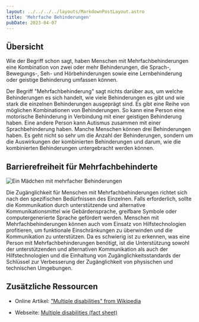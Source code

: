 ```yaml
---
layout: ../../../../layouts/MarkdownPostLayout.astro
title: 'Mehrfache Behinderungen'
pubDate: 2023-04-07
---
```


## Übersicht

Wie der Begriff schon sagt, haben Menschen mit Mehrfachbehinderungen eine Kombination von zwei oder mehr Behinderungen, die
Sprach-, Bewegungs-, Seh- und Hörbehinderungen sowie eine Lernbehinderung oder geistige Behinderung umfassen können.

Der Begriff "Mehrfachbehinderung" sagt nichts darüber aus, um welche Behinderungen es sich handelt, wie viele Behinderungen
es gibt und wie stark die einzelnen Behinderungen ausgeprägt sind. Es gibt eine Reihe von möglichen Kombinationen von Behinderungen.
So kann eine Person eine motorische Behinderung in Verbindung mit einer geistigen Behinderung haben. Eine andere Person kann Autismus
zusammen mit einer Sprachbehinderung haben. Manche Menschen können drei Behinderungen haben. Es geht nicht so sehr um die Anzahl der
Behinderungen, sondern um die Auswirkungen der kombinierten Behinderungen und darum, wie die kombinierten Behinderungen untergebracht
werden können.

## Barrierefreiheit für Mehrfachbehinderte

![Ein Mädchen mit mehrfacher Behinderungen](/images/mehrfache-behinderungen/multipledisabilitiesaac.jpg)

Die Zugänglichkeit für Menschen mit Mehrfachbehinderungen richtet sich nach den spezifischen Bedürfnissen des Einzelnen. Falls
erforderlich, sollte die Kommunikation durch unterstützende und alternative Kommunikationsmittel wie Gebärdensprache, greifbare
Symbole oder computergenerierte Sprache gefördert werden. Menschen mit Mehrfachbehinderungen können auch vom Einsatz von
Hilfstechnologien profitieren, um funktionale Einschränkungen zu überwinden und die Kommunikation zu unterstützen. Da es
schwierig ist zu erkennen, was eine Person mit Mehrfachbehinderungen benötigt, ist die Unterstützung sowohl der unterstützenden
und alternativen Kommunikation als auch der Hilfstechnologien und die Einhaltung von Zugänglichkeitsstandards der Schlüssel zur
Verbesserung der Zugänglichkeit von physischen und technischen Umgebungen.

## Zusätzliche Ressourcen

- Online Artikel: <a href="https://en.wikipedia.org/wiki/Multiple_disabilities" target="_blank">"Multiple disabilities" from Wikipedia</a>

- Webseite: <a href="https://www.parentcenterhub.org/multiple/" target="_blank">Multiple disabilities (fact sheet)</a>
